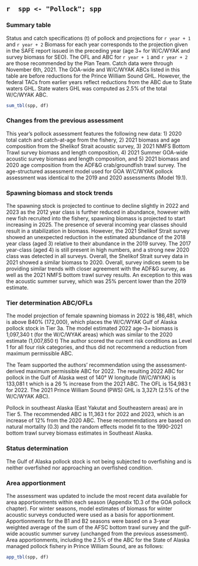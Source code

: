 ## `r  spp <- "Pollock"; spp`

### Summary table

Status and catch specifications (t) of pollock and projections for `r year + 1` and `r year + 2` 
Biomass for each year corresponds to the projection given in the SAFE report issued in the preceding year (age 3+ for W/C/WYAK and survey biomass for SEO). 
The OFL and ABC for `r year + 1` and `r year + 2` are those recommended by the Plan Team. 
Catch data were through November 6th, 2021. 
The GOA-wide and W/C/WYAK ABCs listed in this table are before reductions for the Prince William Sound GHL. 
However, the federal TACs from earlier years reflect reductions from the ABC due to State waters GHL. 
State waters GHL was computed as 2.5% of the total W/C/WYAK ABC.

```r
sum_tbl(spp, df) 
```

### Changes from the previous assessment

This year’s pollock assessment features the following new data: 1) 2020 total catch and catch-at-age from the fishery, 2) 2021 biomass and age composition from the Shelikof Strait acoustic survey, 3) 2021 NMFS Bottom Trawl survey biomass and length composition, 4) 2021 Summer GOA-wide acoustic survey biomass and length composition, and 5) 2021 biomass and 2020 age composition from the ADF&G crab/groundfish trawl survey.
The age-structured assessment model used for GOA W/C/WYAK pollock assessment was identical to the 2019 and 2020 assessments (Model 19.1).


### Spawning biomass and stock trends

The spawning stock is projected to continue to decline slightly in 2022 and 2023 as the 2012 year class is further reduced in abundance, however with new fish recruited into the fishery, spawning biomass is projected to start increasing in 2025. 
The presence of several incoming year classes should result in a stabilization in biomass. However, the 2021 Shelikof Strait survey showed an unexpected reduction in the estimated abundance of the 2018 year class (aged 3) relative to their abundance in the 2019 survey. 
The 2017 year-class (aged 4) is still present in high numbers, and a strong new 2020 class was detected in all surveys. 
Overall, the Shelikof Strait survey data in 2021 showed a similar biomass to 2020. 
Overall, survey indices seem to be providing similar trends with closer agreement with the ADF&G survey, as well as the 2021 NMFS bottom trawl survey results. An exception to this was the acoustic summer survey, which was 25% percent lower than the 2019 estimate.

### Tier determination ABC/OFLs
The model projection of female spawning biomass in 2022 is 186,481, which is above B40% (172,000), which places the W/C/WYAK Gulf of Alaska pollock stock in Tier 3a. The model estimated 2022 age-3+ biomass is 1,097,340 t (for the W/C/WYAK areas) which was similar to the 2020 estimate (1,007,850 t)
The author scored the current risk conditions as Level 1 for all four risk categories, and thus did not recommend a reduction from maximum permissible ABC.

The Team supported the authors’ recommendation using the assessment-derived maximum permissible ABC for 2022. The resulting 2022 ABC for pollock in the Gulf of Alaska west of 140° W longitude (W/C/WYAK) is 133,081 t which is a 26 % increase from the 2021 ABC. The OFL is 154,983 t for 2022. The 2021 Prince William Sound (PWS) GHL is 3,327t (2.5% of the W/C/WYAK ABC).

Pollock in southeast Alaska (East Yakutat and Southeastern areas) are in Tier 5. The recommended ABC is 11,363 t for 2022 and 2023, which is an increase of 12% from the 2020 ABC. These recommendations are based on natural mortality (0.3) and the random effects model fit to the 1990-2021 bottom trawl survey biomass estimates in Southeast Alaska.

### Status determination
The Gulf of Alaska pollock stock is not being subjected to overfishing and is neither overfished nor approaching an overfished condition.

### Area apportionment
The assessment was updated to include the most recent data available for area apportionments within each season (Appendix 1D.3 of the GOA pollock chapter). For winter seasons, model estimates of biomass for winter acoustic surveys conducted were used as a basis for apportionment. Apportionments for the B1 and B2 seasons were based on a 3-year weighted average of the sum of the AFSC bottom trawl survey and the gulf-wide acoustic summer survey (unchanged from the previous assessment). Area apportionments, including the 2.5% of the ABC for the State of Alaska managed pollock fishery in Prince William Sound, are as follows:

```r
app_tbl(spp, df) 
```